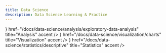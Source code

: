 ```yaml
---
title: Data Science
description: Data Science Learning & Practice
---
```



<Cards>
  <Card
    icon={<Code strokeWidth={2} />}
    href="/docs/data-science/analysis/exploratory-data-analysis"
    title="Analysis"
    accent
  />
  <Card
    icon={<BarChart3 strokeWidth={2} />}
    href="/docs/data-science/visualization/charts"
    title="Visualization"
    accent
  />
  <Card
    icon={<TrendingUp strokeWidth={2} />}
    href="/docs/data-science/statistics/descriptive"
    title="Statistics"
    accent
  />
</Cards>
